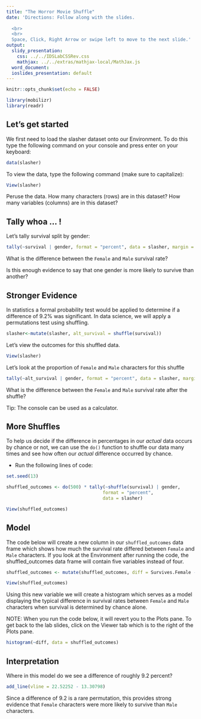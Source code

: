 ```yaml
---
title: "The Horror Movie Shuffle"
date: 'Directions: Follow along with the slides.  
  
  <br>
  <br>
  Space, Click, Right Arrow or swipe left to move to the next slide.'
output:
  slidy_presentation:
    css: ../../IDSLabCSSRev.css
    mathjax: ../../extras/mathjax-local/MathJax.js
  word_document:
  ioslides_presentation: default
---
```


```r
knitr::opts_chunk$set(echo = FALSE)
```

```r
library(mobilizr)
library(readr)
```

## Let’s get started

We first need to load the slasher dataset onto our Environment. To do this type the following command on your console and press enter on your keyboard:
```r
data(slasher)
```
To view the data, type the following command (make sure to capitalize):
```r
View(slasher)
```
Peruse the data. How many characters (rows) are in this dataset? How many variables (columns) are in this dataset?

## Tally whoa ... !

Let's tally survival split by gender:

```r
tally(~survival | gender, format = "percent", data = slasher, margin = TRUE)
```
What is the difference between the `Female` and `Male` survival rate? 

Is this enough evidence to say that one gender is more likely to survive than another?

## Stronger Evidence

In statistics a formal probability test would be applied to determine if a difference of 9.2%  was significant. In data science, we will apply a permutations test using shuffling.

```r
slasher<-mutate(slasher, alt_survival = shuffle(survival))
```

Let’s view the outcomes for this shuffled data.

```r
View(slasher)
```

Let’s look at the proportion of `Female` and `Male` characters for this shuffle
```r
tally(~alt_survival | gender, format = "percent", data = slasher, margin = TRUE)
```

What is the difference between the `Female` and `Male` survival rate after the shuffle?


Tip:  The console can be used as a calculator.

## More Shuffles

To help us decide if the difference in percentages in our _actual_ data occurs by chance or not, we can use the `do()` function to shuffle our data many times and see how often our _actual_ difference occurred by chance.

- <span class="blue">Run the following lines of code:</span>

```r
set.seed(13)
```

```r
shuffled_outcomes <- do(500) * tally(~shuffle(survival) | gender, 
                                    format = "percent", 
                                    data = slasher)
```

```r
View(shuffled_outcomes)
```

## Model

The code below will create a new column in our `shuffled_outcomes` data frame which shows how much the survival rate differed between `Female` and `Male` characters. If you look at the Environment after running the code, the shuffled_outcomes data frame will contain five variables instead of four.


```r
shuffled_outcomes <- mutate(shuffled_outcomes, diff = Survives.Female - Survives.Male)
```

```r
View(shuffled_outcomes)
```

Using this new variable we will create a histogram which serves as a model displaying the typical difference in survival rates between `Female` and `Male` characters when survival is determined by chance alone.

NOTE: When you run the code below, it will revert you to the Plots pane. To get back to the lab slides, click on the Viewer tab which is to the right of the Plots pane.


```r
histogram(~diff, data = shuffled_outcomes)
```


## Interpretation
Where in this model do we see a difference of roughly 9.2 percent? 

```r
add_line(vline = 22.52252 - 13.30798)
```

Since a difference of 9.2 is a rare permutation, this provides strong evidence that `Female` characters were more likely to survive than `Male` characters.

